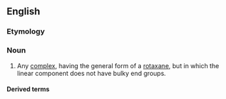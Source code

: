==English==

===Etymology===
{{prefix|pseudo|rotaxane|lang=en}}

===Noun===
{{en-noun}}

# {{lb|en|chemistry}} Any [[complex]], having the general form of a [[rotaxane]], but in which the linear component does not have bulky end groups.

====Derived terms====
{{der3|[[polypseudorotaxane]]}}